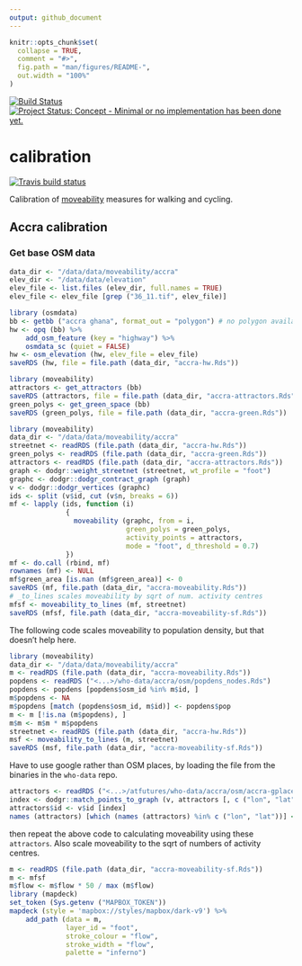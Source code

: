 ```yaml
---
output: github_document
---
```


<!-- README.md is generated from README.Rmd. Please edit that file -->

```r
knitr::opts_chunk$set(
  collapse = TRUE,
  comment = "#>",
  fig.path = "man/figures/README-",
  out.width = "100%"
)
```

[![Build Status](https://travis-ci.org/moveability/calibration.svg)](https://travis-ci.org/moveability/calibration) 
[![Project Status: Concept - Minimal or no implementation has been done yet.](http://www.repostatus.org/badges/0.1.0/concept.svg)](http://www.repostatus.org/#concept)

# calibration

<!-- badges: start -->
[![Travis build status](https://travis-ci.org/moveability/calibration.svg?branch=master)](https://travis-ci.org/moveability/calibration)
<!-- badges: end -->

Calibration of [moveability](https://github.com/moveability/moveability)
measures for walking and cycling.

## Accra calibration


### Get base OSM data

```r
data_dir <- "/data/data/moveability/accra"
elev_dir <- "/data/data/elevation"
elev_file <- list.files (elev_dir, full.names = TRUE)
elev_file <- elev_file [grep ("36_11.tif", elev_file)]

library (osmdata)
bb <- getbb ("accra ghana", format_out = "polygon") # no polygon available
hw <- opq (bb) %>%
    add_osm_feature (key = "highway") %>%
    osmdata_sc (quiet = FALSE)
hw <- osm_elevation (hw, elev_file = elev_file)
saveRDS (hw, file = file.path (data_dir, "accra-hw.Rds"))

library (moveability)
attractors <- get_attractors (bb)
saveRDS (attractors, file = file.path (data_dir, "accra-attractors.Rds"))
green_polys <- get_green_space (bb)
saveRDS (green_polys, file = file.path (data_dir, "accra-green.Rds"))
```

```r
library (moveability)
data_dir <- "/data/data/moveability/accra"
streetnet <- readRDS (file.path (data_dir, "accra-hw.Rds"))
green_polys <- readRDS (file.path (data_dir, "accra-green.Rds"))
attractors <- readRDS (file.path (data_dir, "accra-attractors.Rds"))
graph <- dodgr::weight_streetnet (streetnet, wt_profile = "foot")
graphc <- dodgr::dodgr_contract_graph (graph)
v <- dodgr::dodgr_vertices (graphc)
ids <- split (v$id, cut (v$n, breaks = 6))
mf <- lapply (ids, function (i)
              {
                moveability (graphc, from = i,
                             green_polys = green_polys,
                             activity_points = attractors,
                             mode = "foot", d_threshold = 0.7)
              })
mf <- do.call (rbind, mf)
rownames (mf) <- NULL
mf$green_area [is.nan (mf$green_area)] <- 0
saveRDS (mf, file.path (data_dir, "accra-moveability.Rds"))
# _to_lines scales moveability by sqrt of num. activity centres
mfsf <- moveability_to_lines (mf, streetnet)
saveRDS (mfsf, file.path (data_dir, "accra-moveability-sf.Rds"))
```

The following code scales moveability to population density, but that doesn't
help here.
```r
library (moveability)
data_dir <- "/data/data/moveability/accra"
m <- readRDS (file.path (data_dir, "accra-moveability.Rds"))
popdens <- readRDS ("<...>/who-data/accra/osm/popdens_nodes.Rds")
popdens <- popdens [popdens$osm_id %in% m$id, ]
m$popdens <- NA
m$popdens [match (popdens$osm_id, m$id)] <- popdens$pop
m <- m [!is.na (m$popdens), ]
m$m <- m$m * m$popdens
streetnet <- readRDS (file.path (data_dir, "accra-hw.Rds"))
msf <- moveability_to_lines (m, streetnet)
saveRDS (msf, file.path (data_dir, "accra-moveability-sf.Rds"))
```

Have to use google rather than OSM places, by loading the file from the
binaries in the `who-data` repo.

```r
attractors <- readRDS ("<...>/atfutures/who-data/accra/osm/accra-gplaces.Rds")
index <- dodgr::match_points_to_graph (v, attractors [, c ("lon", "lat")])
attractors$id <- v$id [index]
names (attractors) [which (names (attractors) %in% c ("lon", "lat"))] <- c ("x", "y")
```
then repeat the above code to calculating moveability using these `attractors`.
Also scale moveability to the sqrt of numbers of activity centres.
```r
m <- readRDS (file.path (data_dir, "accra-moveability-sf.Rds"))
m <- mfsf
m$flow <- m$flow * 50 / max (m$flow)
library (mapdeck)
set_token (Sys.getenv ("MAPBOX_TOKEN"))
mapdeck (style = 'mapbox://styles/mapbox/dark-v9') %>%
    add_path (data = m,
              layer_id = "foot",
              stroke_colour = "flow",
              stroke_width = "flow",
              palette = "inferno")
```

